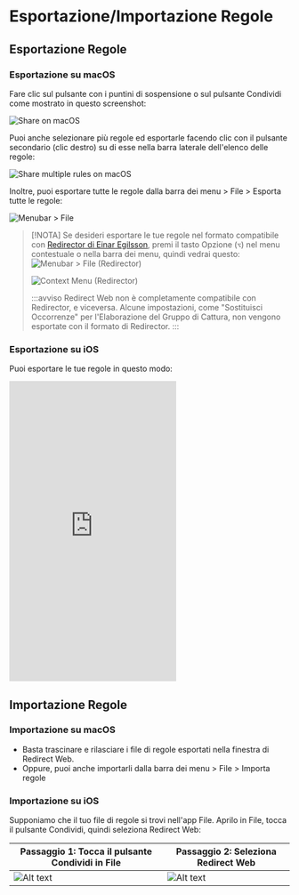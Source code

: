 # Esportazione/Importazione Regole

## Esportazione Regole

### Esportazione su macOS

Fare clic sul pulsante con i puntini di sospensione o sul pulsante Condividi come mostrato in questo screenshot:

![Share on macOS](/img/share-on-macos.png)

Puoi anche selezionare più regole ed esportarle facendo clic con il pulsante secondario (clic destro) su di esse nella barra laterale dell'elenco delle regole:

![Share multiple rules on macOS](/img/multiselect-on-macos.png)

Inoltre, puoi esportare tutte le regole dalla barra dei menu > File > Esporta tutte le regole:

![Menubar > File](/img/menubar-file.png)

> [!NOTA]
> Se desideri esportare le tue regole nel formato compatibile con [Redirector di Einar Egilsson](https://einaregilsson.com/redirector/), premi il tasto Opzione (`⌥`) nel menu contestuale o nella barra dei menu, quindi vedrai questo:
> ![Menubar > File (Redirector)](/img/menubar-file-redirector.png)
>
> ![Context Menu (Redirector)](/img/context-menu-redirector.png)
>
> :::avviso
> Redirect Web non è completamente compatibile con Redirector, e viceversa. Alcune impostazioni, come "Sostituisci Occorrenze" per l'Elaborazione del Gruppo di Cattura, non vengono esportate con il formato di Redirector.
> :::

### Esportazione su iOS

Puoi esportare le tue regole in questo modo:

<iframe height="540" src="https://www.youtube.com/embed/uQ6-SLEMlT4" title="iOS Demo Video for exporting rules (YouTube)" frameborder="0" allow="accelerometer; autoplay; clipboard-write; encrypted-media; gyroscope; picture-in-picture; web-share" allowfullscreen></iframe>

## Importazione Regole

### Importazione su macOS

- Basta trascinare e rilasciare i file di regole esportati nella finestra di Redirect Web.
- Oppure, puoi anche importarli dalla barra dei menu > File > Importa regole

### Importazione su iOS

Supponiamo che il tuo file di regole si trovi nell'app File. Aprilo in File, tocca il pulsante Condividi, quindi seleziona Redirect Web:

| Passaggio 1: Tocca il pulsante Condividi in File | Passaggio 2: Seleziona Redirect Web           |
| ------------------------------------- | ------------------------------------- |
| ![Alt text](/img/files-share-ios.png) | ![Alt text](/img/share-sheet-ios.png) |